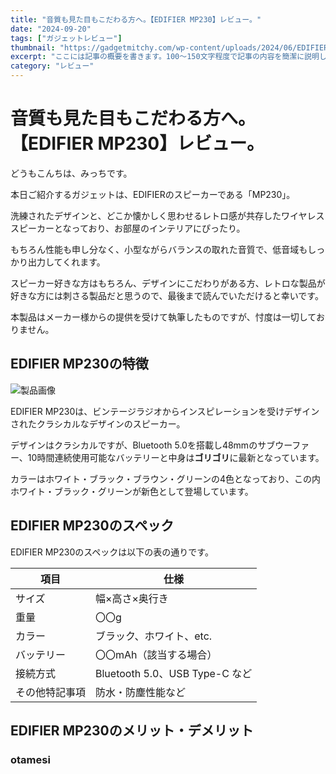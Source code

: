 ```yaml
---
title: "音質も見た目もこだわる方へ。【EDIFIER MP230】レビュー。"
date: "2024-09-20"
tags: ["ガジェットレビュー"]
thumbnail: "https://gadgetmitchy.com/wp-content/uploads/2024/06/EDIFIER-MP230.png"
excerpt: "ここには記事の概要を書きます。100〜150文字程度で記事の内容を簡潔に説明します。"
category: "レビュー"
---
```


# 音質も見た目もこだわる方へ。【EDIFIER MP230】レビュー。

どうもこんちは、みっちです。

本日ご紹介するガジェットは、EDIFIERのスピーカーである「MP230」。

洗練されたデザインと、どこか懐かしく思わせるレトロ感が共存したワイヤレススピーカーとなっており、お部屋のインテリアにぴったり。

もちろん性能も申し分なく、小型ながらバランスの取れた音質で、低音域もしっかり出力してくれます。

スピーカー好きな方はもちろん、デザインにこだわりがある方、レトロな製品が好きな方には刺さる製品だと思うので、最後まで読んでいただけると幸いです。

<AffiliateLink
  title="Edifier MP230 スピーカー Bluetooth スピーカー 木製 ワイヤレス 小型 16時間音楽再生 TFカード Type-C 充電式 ベースプレーヤー AUX 対応 プレゼントとして"
  imageUrl="https://m.media-amazon.com/images/I/419xiWtbTOL._SL500_.jpg"
  price="¥9,900"
  description="【製品の簡単な説明】"
  rating={4.5}
  amazonUrl="https://www.amazon.co.jp/dp/B09MTKMKS2?tag=gadgetmitchy-22&linkCode=ogi&th=1&psc=1"
  rakutenUrl="Edifier MP230 スピーカー Bluetooth スピーカー 木製 ワイヤレス 小型 16時間音楽再生 TFカード Type-C 充電式 ベースプレーヤー AUX 対応 プレゼントとして"
/>

<Note type="info">
本製品はメーカー様からの提供を受けて執筆したものですが、忖度は一切しておりません。
</Note>


## EDIFIER MP230の特徴

<Image 
  src="https://gadgetmitchy.com/wp-content/uploads/2024/06/DSF5373-1536x1536.jpg" 
  alt="製品画像" 
  width={800} 
  height={800} 
/>

EDIFIER MP230は、ビンテージラジオからインスピレーションを受けデザインされたクラシカルなデザインのスピーカー。

デザインはクラシカルですが、Bluetooth 5.0を搭載し48mmのサブウーファー、10時間連続使用可能なバッテリーと中身は**ゴリゴリ**に最新となっています。

カラーはホワイト・ブラック・ブラウン・グリーンの4色となっており、この内ホワイト・ブラック・グリーンが新色として登場しています。

## EDIFIER MP230のスペック

EDIFIER MP230のスペックは以下の表の通りです。

| 項目 | 仕様 |
| ---- | ---- |
| サイズ | 幅×高さ×奥行き |
| 重量 | 〇〇g |
| カラー | ブラック、ホワイト、etc. |
| バッテリー | 〇〇mAh（該当する場合） |
| 接続方式 | Bluetooth 5.0、USB Type-C など |
| その他特記事項 | 防水・防塵性能など |


## EDIFIER MP230のメリット・デメリット

### otamesi

<Tweet id="1796539191062597876" />

<YouTube id="atJbRXERvH8" />

